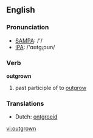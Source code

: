 ==English==

===Pronunciation===
*[[w:SAMPA|SAMPA]]: /'/
*[[w:IPA|IPA]]: /'ɑʊtgɻɔʊn/

===Verb===
'''outgrown'''

# past participle of to [[outgrow]]

===Translations===
*Dutch: [[ontgroeid]]

[[vi:outgrown]]